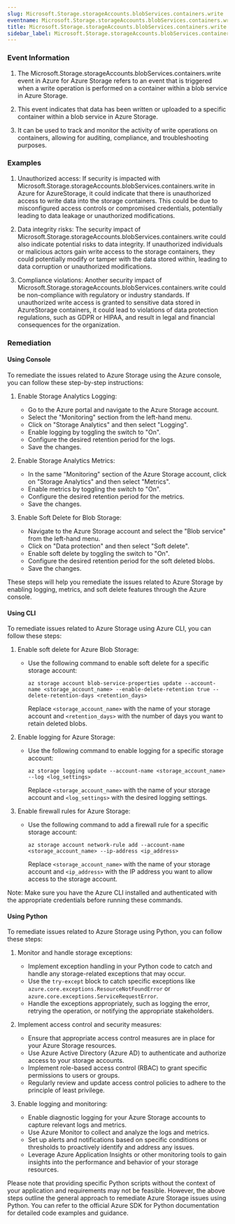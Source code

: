 ```yaml
--- 
slug: Microsoft.Storage.storageAccounts.blobServices.containers.write
eventname: Microsoft.Storage.storageAccounts.blobServices.containers.write
title: Microsoft.Storage.storageAccounts.blobServices.containers.write
sidebar_label: Microsoft.Storage.storageAccounts.blobServices.containers.write
---
```

                       
### Event Information

1. The Microsoft.Storage.storageAccounts.blobServices.containers.write event in Azure for Azure Storage refers to an event that is triggered when a write operation is performed on a container within a blob service in Azure Storage.

2. This event indicates that data has been written or uploaded to a specific container within a blob service in Azure Storage.

3. It can be used to track and monitor the activity of write operations on containers, allowing for auditing, compliance, and troubleshooting purposes.


### Examples

1. Unauthorized access: If security is impacted with Microsoft.Storage.storageAccounts.blobServices.containers.write in Azure for AzureStorage, it could indicate that there is unauthorized access to write data into the storage containers. This could be due to misconfigured access controls or compromised credentials, potentially leading to data leakage or unauthorized modifications.

2. Data integrity risks: The security impact of Microsoft.Storage.storageAccounts.blobServices.containers.write could also indicate potential risks to data integrity. If unauthorized individuals or malicious actors gain write access to the storage containers, they could potentially modify or tamper with the data stored within, leading to data corruption or unauthorized modifications.

3. Compliance violations: Another security impact of Microsoft.Storage.storageAccounts.blobServices.containers.write could be non-compliance with regulatory or industry standards. If unauthorized write access is granted to sensitive data stored in AzureStorage containers, it could lead to violations of data protection regulations, such as GDPR or HIPAA, and result in legal and financial consequences for the organization.

### Remediation

#### Using Console

To remediate the issues related to Azure Storage using the Azure console, you can follow these step-by-step instructions:

1. Enable Storage Analytics Logging:
   - Go to the Azure portal and navigate to the Azure Storage account.
   - Select the "Monitoring" section from the left-hand menu.
   - Click on "Storage Analytics" and then select "Logging".
   - Enable logging by toggling the switch to "On".
   - Configure the desired retention period for the logs.
   - Save the changes.

2. Enable Storage Analytics Metrics:
   - In the same "Monitoring" section of the Azure Storage account, click on "Storage Analytics" and then select "Metrics".
   - Enable metrics by toggling the switch to "On".
   - Configure the desired retention period for the metrics.
   - Save the changes.

3. Enable Soft Delete for Blob Storage:
   - Navigate to the Azure Storage account and select the "Blob service" from the left-hand menu.
   - Click on "Data protection" and then select "Soft delete".
   - Enable soft delete by toggling the switch to "On".
   - Configure the desired retention period for the soft deleted blobs.
   - Save the changes.

These steps will help you remediate the issues related to Azure Storage by enabling logging, metrics, and soft delete features through the Azure console.

#### Using CLI

To remediate issues related to Azure Storage using Azure CLI, you can follow these steps:

1. Enable soft delete for Azure Blob Storage:
   - Use the following command to enable soft delete for a specific storage account:
     ```
     az storage account blob-service-properties update --account-name <storage_account_name> --enable-delete-retention true --delete-retention-days <retention_days>
     ```
     Replace `<storage_account_name>` with the name of your storage account and `<retention_days>` with the number of days you want to retain deleted blobs.

2. Enable logging for Azure Storage:
   - Use the following command to enable logging for a specific storage account:
     ```
     az storage logging update --account-name <storage_account_name> --log <log_settings>
     ```
     Replace `<storage_account_name>` with the name of your storage account and `<log_settings>` with the desired logging settings.

3. Enable firewall rules for Azure Storage:
   - Use the following command to add a firewall rule for a specific storage account:
     ```
     az storage account network-rule add --account-name <storage_account_name> --ip-address <ip_address>
     ```
     Replace `<storage_account_name>` with the name of your storage account and `<ip_address>` with the IP address you want to allow access to the storage account.

Note: Make sure you have the Azure CLI installed and authenticated with the appropriate credentials before running these commands.

#### Using Python

To remediate issues related to Azure Storage using Python, you can follow these steps:

1. Monitor and handle storage exceptions:
   - Implement exception handling in your Python code to catch and handle any storage-related exceptions that may occur.
   - Use the `try-except` block to catch specific exceptions like `azure.core.exceptions.ResourceNotFoundError` or `azure.core.exceptions.ServiceRequestError`.
   - Handle the exceptions appropriately, such as logging the error, retrying the operation, or notifying the appropriate stakeholders.

2. Implement access control and security measures:
   - Ensure that appropriate access control measures are in place for your Azure Storage resources.
   - Use Azure Active Directory (Azure AD) to authenticate and authorize access to your storage accounts.
   - Implement role-based access control (RBAC) to grant specific permissions to users or groups.
   - Regularly review and update access control policies to adhere to the principle of least privilege.

3. Enable logging and monitoring:
   - Enable diagnostic logging for your Azure Storage accounts to capture relevant logs and metrics.
   - Use Azure Monitor to collect and analyze the logs and metrics.
   - Set up alerts and notifications based on specific conditions or thresholds to proactively identify and address any issues.
   - Leverage Azure Application Insights or other monitoring tools to gain insights into the performance and behavior of your storage resources.

Please note that providing specific Python scripts without the context of your application and requirements may not be feasible. However, the above steps outline the general approach to remediate Azure Storage issues using Python. You can refer to the official Azure SDK for Python documentation for detailed code examples and guidance.


 